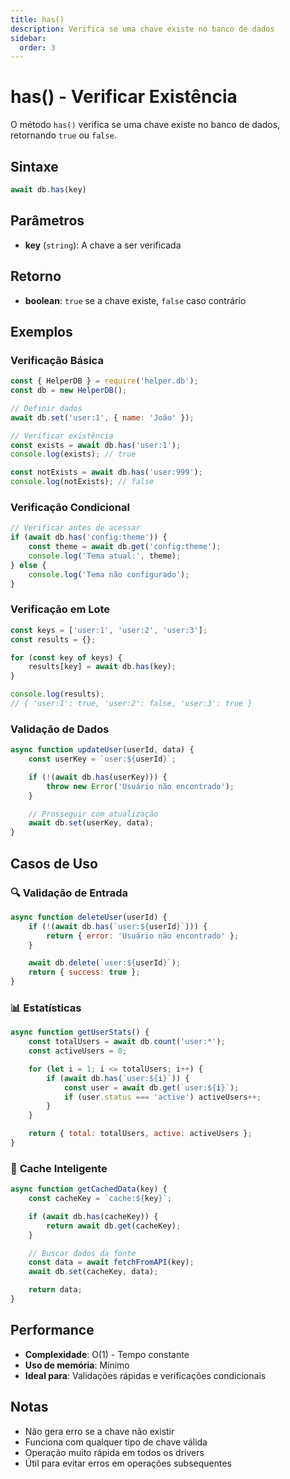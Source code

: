 ```yaml
---
title: has()
description: Verifica se uma chave existe no banco de dados
sidebar:
  order: 3
---
```


# has() - Verificar Existência

O método `has()` verifica se uma chave existe no banco de dados, retornando `true` ou `false`.

## Sintaxe

```javascript
await db.has(key)
```

## Parâmetros

- **key** (`string`): A chave a ser verificada

## Retorno

- **boolean**: `true` se a chave existe, `false` caso contrário

## Exemplos

### Verificação Básica
```javascript
const { HelperDB } = require('helper.db');
const db = new HelperDB();

// Definir dados
await db.set('user:1', { name: 'João' });

// Verificar existência
const exists = await db.has('user:1');
console.log(exists); // true

const notExists = await db.has('user:999');
console.log(notExists); // false
```

### Verificação Condicional
```javascript
// Verificar antes de acessar
if (await db.has('config:theme')) {
    const theme = await db.get('config:theme');
    console.log('Tema atual:', theme);
} else {
    console.log('Tema não configurado');
}
```

### Verificação em Lote
```javascript
const keys = ['user:1', 'user:2', 'user:3'];
const results = {};

for (const key of keys) {
    results[key] = await db.has(key);
}

console.log(results);
// { 'user:1': true, 'user:2': false, 'user:3': true }
```

### Validação de Dados
```javascript
async function updateUser(userId, data) {
    const userKey = `user:${userId}`;

    if (!(await db.has(userKey))) {
        throw new Error('Usuário não encontrado');
    }

    // Prosseguir com atualização
    await db.set(userKey, data);
}
```

## Casos de Uso

### 🔍 **Validação de Entrada**
```javascript
async function deleteUser(userId) {
    if (!(await db.has(`user:${userId}`))) {
        return { error: 'Usuário não encontrado' };
    }

    await db.delete(`user:${userId}`);
    return { success: true };
}
```

### 📊 **Estatísticas**
```javascript
async function getUserStats() {
    const totalUsers = await db.count('user:*');
    const activeUsers = 0;

    for (let i = 1; i <= totalUsers; i++) {
        if (await db.has(`user:${i}`)) {
            const user = await db.get(`user:${i}`);
            if (user.status === 'active') activeUsers++;
        }
    }

    return { total: totalUsers, active: activeUsers };
}
```

### 🔄 **Cache Inteligente**
```javascript
async function getCachedData(key) {
    const cacheKey = `cache:${key}`;

    if (await db.has(cacheKey)) {
        return await db.get(cacheKey);
    }

    // Buscar dados da fonte
    const data = await fetchFromAPI(key);
    await db.set(cacheKey, data);

    return data;
}
```

## Performance

- **Complexidade**: O(1) - Tempo constante
- **Uso de memória**: Mínimo
- **Ideal para**: Validações rápidas e verificações condicionais

## Notas

- Não gera erro se a chave não existir
- Funciona com qualquer tipo de chave válida
- Operação muito rápida em todos os drivers
- Útil para evitar erros em operações subsequentes